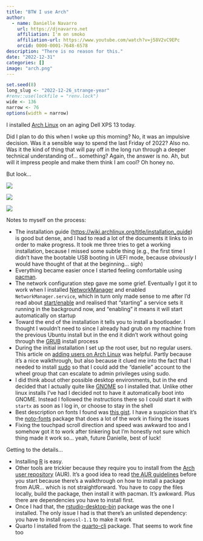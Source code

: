 ```yaml
---
title: "BTW I use Arch"
author:
  - name: Danielle Navarro
    url: https://djnavarro.net
    affiliation: I'm on smoko
    affiliation-url: https://www.youtube.com/watch?v=j58V2vC9EPc
    orcid: 0000-0001-7648-6578
description: "There is no reason for this."
date: "2022-12-31"
categories: []
image: "arch.png"
---
```


<!--------------- my typical setup ----------------->

```r
set.seed(8)
long_slug <- "2022-12-26_strange-year"
#renv::use(lockfile = "renv.lock")
wide <- 136
narrow <- 76
options(width = narrow)
```


<!--------------- post begins here ----------------->

I installed [Arch Linux](https://archlinux.org/) on an aging Dell XPS 13 today.

Did I plan to do this when I woke up this morning? No, it was an impulsive decision. Was it a sensible way to spend the last Friday of 2022? Also no. Was it the kind of thing that will pay off in the long run through a deeper technical understanding of... something? Again, the answer is no. Ah, but will it impress people and make them think I am cool? Oh honey no. 

But look...

![](screenfetch.png){fig-align="center"}


![](laptops.jpg){fig-align="center"}

![](rstudio.png){fig-align="center"}

Notes to myself on the process:

- The installation guide ([https://wiki.archlinux.org/title/installation_guide](wiki.archlinux.org/title/installation_guide)) is good but dense, and I had to read a lot of the documents it links to in order to make progress. It took me three tries to get a working installation, because I missed some subtle thing (e.g., the first time I didn't have the bootable USB booting in UEFI mode, because *obviously* I would have thought of that at the beginning... sigh)
- Everything became easier once I started feeling comfortable using [pacman](https://wiki.archlinux.org/title/pacman).
- The network configuration step gave me some grief. Eventually I got it to work when I installed [NetworkManager](https://wiki.archlinux.org/title/NetworkManager) and enabled `NetworkManager.service`, which in turn only made sense to me after I'd read about [start/enable](https://wiki.archlinux.org/title/Help:Reading#Control_of_systemd_units) and realised that "starting" a service sets it running in the background now, and "enabling" it means it will start automatically on startup
- Toward the end of the installation it tells you to install a bootloader. I thought I wouldn't need to since I already had grub on my machine from the previous Ubuntu install but in the end it didn't work without going through the [GRUB](https://wiki.archlinux.org/title/GRUB) install process
- During the initial installation I set up the root user, but no regular users. This article on [adding users on Arch Linux](https://linuxhint.com/add_users_arch_linux/) was helpful. Partly because it's a nice walkthrough, but also because it clued me into the fact that I needed to install [sudo](https://wiki.archlinux.org/title/sudo) so that I could add the "danielle" account to the wheel group that can escalate to admin privileges using sudo.
- I did think about other possible desktop environments, but in the end decided that I actually quite like [GNOME](https://wiki.archlinux.org/title/GNOME) so I installed that. Unlike other linux installs I've had I decided not to have it automatically boot into GNOME. Instead I followed the instructions there so I could start it with `startx` as soon as I log in, or choose to stay in the shell
- Best description on fonts I found was [this gist](https://gist.github.com/YoEight/d19112db56cd8f93835bf2d009d617f7). I have a suspicion that it's the [noto-fonts](https://archlinux.org/packages/extra/any/noto-fonts/) package that does a lot of the work in fixing the issues
- Fixing the touchpad scroll direction and speed was awkward too and I somehow got it to work after tinkering but I'm honestly not sure which thing made it work so... yeah, future Danielle, best of luck! 

Getting to the details...

- Installing [R](https://wiki.archlinux.org/title/r) is easy.
- Other tools are trickier because they require you to install from the [Arch user repository](https://aur.archlinux.org/) (AUR). It's a good idea to read [the AUR guidelines](https://wiki.archlinux.org/title/Arch_User_Repository) before you start because there's a walkthrough on how to install a package from AUR... which is not straightforward. You have to copy the files locally, build the package, then install it with pacman. It's awkward. Plus there are dependencies you have to install first. 
- Once I had that, the [rstudio-desktop-bin](https://aur.archlinux.org/packages/rstudio-desktop-bin) package was the one I installed. The only issue I had is that there's an unlisted dependency: you have to install `openssl-1.1` to make it work
- Quarto I installed from the [quarto-cli](https://aur.archlinux.org/packages/quarto-cli) package. That seems to work fine too

<!--------------- appendices go here ----------------->


